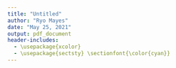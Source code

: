 ---
title: "Untitled"
author: "Ryo Mayes"
date: "May 25, 2021"
output: pdf_document
header-includes:
  - \usepackage{xcolor}
  - \usepackage{sectsty} \sectionfont{\color{cyan}}
---


\section{a) Null (uninformative) Model}

\begin{align*}
\texttt{Age at Diagnosis} \sim 1
\end{align*}


\section{b) OLS Model}

\begin{align*}
\texttt{Age at Diagnosis} \sim \beta_0 &+ \beta_1 \cdot \texttt{Gender} + \beta_2 \cdot \texttt{Race} + \beta_3 \cdot \texttt{Ethnicity}\\
&+ \beta_4 \cdot \texttt{PC1} + \beta_5 \cdot \texttt{PC2} + \cdots + \beta_{14} \texttt{PC11}
\end{align*}

\section{c) Linear Mixed Model (j = tobacco smoking score index, 1-4)}

\begin{align*}
\texttt{Age at Diagnosis}_{ij} \sim (\beta_0 + u_{0j}) &+ \beta_1 \cdot \texttt{Gender} + \beta_2 \cdot \texttt{Race} + \beta_3 \cdot \texttt{Ethnicity}\\
&+ (\beta_4 + u_{1j}) \cdot \texttt{PC1} +  (\beta_5 + u_{2j}) \cdot \texttt{PC2} + \cdots +  (\beta_{14} + u_{11j}) \cdot \texttt{PC11}
\end{align*}


